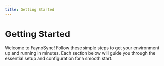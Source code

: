 ```yaml
---
title: Getting Started
---
```



<div className="getting-started-page">

# Getting Started

Welcome to FaynoSync! Follow these simple steps to get your environment up and running in minutes. Each section below will guide you through the essential setup and configuration for a smooth start.

<GettingStartedCardList />

</div> 